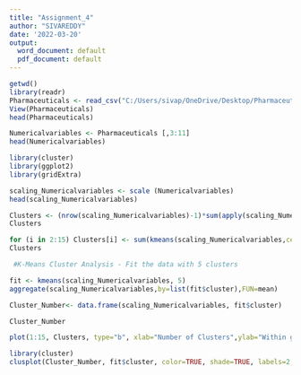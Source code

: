 ---
title: "Assignment_4"
author: "SIVAREDDY"
date: '2022-03-20'
output:
  word_document: default
  pdf_document: default
---


```{r}
getwd()
library(readr)
Pharmaceuticals <- read_csv("C:/Users/sivap/OneDrive/Desktop/Pharmaceuticals.csv")
View(Pharmaceuticals)
head(Pharmaceuticals)
```

```{r}
Numericalvariables <- Pharmaceuticals [,3:11]
head(Numericalvariables)
```

```{r}
library(cluster)
library(ggplot2)
library(gridExtra)

scaling_Numericalvariables <- scale (Numericalvariables)
head(scaling_Numericalvariables)

```




```{r}
Clusters <- (nrow(scaling_Numericalvariables)-1)*sum(apply(scaling_Numericalvariables,2,var))
Clusters
```

```{r}
for (i in 2:15) Clusters[i] <- sum(kmeans(scaling_Numericalvariables,centers=i)$withinss)
Clusters
```



```{r}
 #K-Means Cluster Analysis - Fit the data with 5 clusters

fit <- kmeans(scaling_Numericalvariables, 5)
aggregate(scaling_Numericalvariables,by=list(fit$cluster),FUN=mean)

Cluster_Number<- data.frame(scaling_Numericalvariables, fit$cluster)

Cluster_Number
```





```{r}
plot(1:15, Clusters, type="b", xlab="Number of Clusters",ylab="Within groups sum of squares")
```




```{r}
library(cluster)
clusplot(Cluster_Number, fit$cluster, color=TRUE, shade=TRUE, labels=2, lines=0)

```
